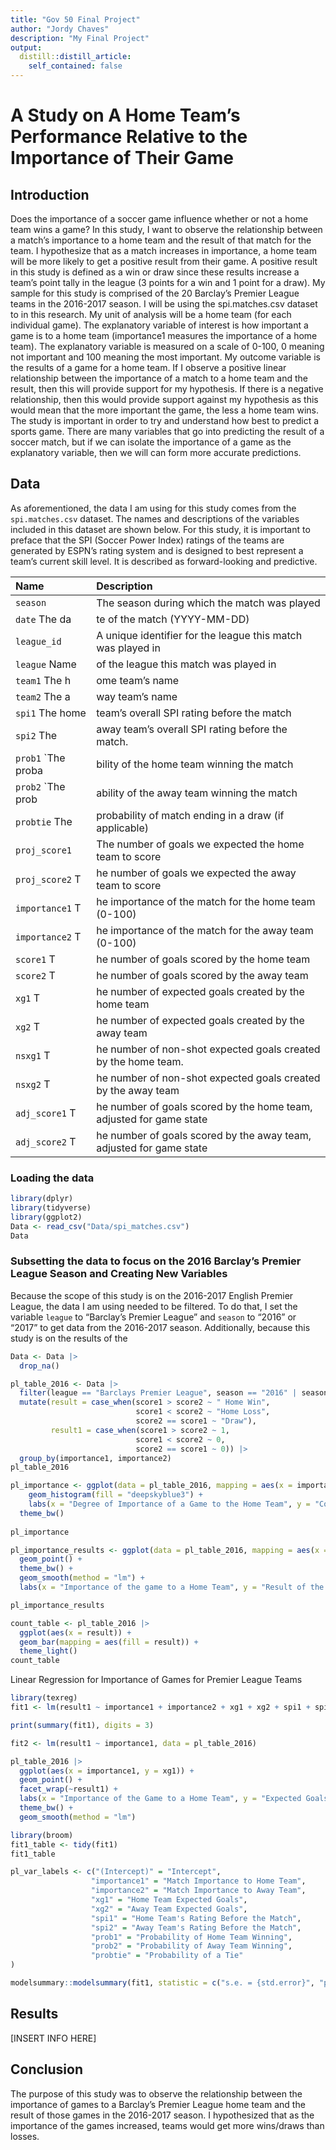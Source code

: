 ```yaml
---
title: "Gov 50 Final Project"
author: "Jordy Chaves"
description: "My Final Project"
output:
  distill::distill_article:
    self_contained: false
---
```



# A Study on A Home Team's Performance Relative to the Importance of Their Game

## Introduction

  Does the importance of a soccer game influence whether or not a home team wins a game? In this study, I want to observe the relationship between a match's importance to a home team and the result of that match for the team. I hypothesize that as a match increases in importance, a home team will be more likely to get a positive result from their game. A positive result in this study is defined as a win or draw since these results increase a team's point tally in the league (3 points for a win and 1 point for a draw). My sample for this study is comprised of the 20 Barclay's Premier League teams in the 2016-2017 season. I will be using the spi.matches.csv dataset to in this research. My unit of analysis will be a home team (for each individual game). The explanatory variable of interest is how important a game is to a home team (importance1 measures the importance of a home team). The explanatory variable is measured on a scale of 0-100, 0 meaning not important and 100 meaning the most important. My outcome variable is the results of a game for a home team. If I observe a positive linear relationship between the importance of a match to a home team and the result, then this will provide support for my hypothesis. If there is a negative relationship, then this would provide support against my hypothesis as this would mean that the more important the game, the less a home team wins.
  The study is important in order to try and understand how best to predict a sports game. There are many variables that go into predicting the result of a soccer match, but if we can isolate the importance of a game as the explanatory variable, then we will can form more accurate predictions.
  
## Data

As aforementioned, the data I am using for this study comes from the `spi.matches.csv` dataset. The names and descriptions of the variables included in this dataset are shown below. For this study, it is important to preface that the SPI (Soccer Power Index) ratings of the teams are generated by ESPN's rating system and is designed to best represent a team's current skill level. It is described as forward-looking and predictive.

Name                 Description
-------------------- -------------------------------------------------------------------------------------
`season`              The season during which the match was played 
`date`         The date of the match (YYYY-MM-DD)
`league_id`           A unique identifier for the league this match was played in
`league`         Name of the league this match was played in      
`team1`         The home team's name
`team2`         The away team's name
`spi1`      The home team's overall SPI rating before the match
`spi2`           The away team's overall SPI rating before the match.
`prob1`    `The probability of the home team winning the match
`prob2`     `The probability of the away team winning the match
`probtie`        The probability of match ending in a draw (if applicable)
`proj_score1`               The number of goals we expected the home team to score
`proj_score2`       The number of goals we expected the away team to score
`importance1`       The importance of the match for the home team (0-100)
`importance2`       The importance of the match for the away team (0-100)
`score1`            The number of goals scored by the home team
`score2`            The number of goals scored by the away team
`xg1`               The number of expected goals created by the home team
`xg2`               The number of expected goals created by the away team
`nsxg1`             The number of non-shot expected goals created by the home team.
`nsxg2`             The number of non-shot expected goals created by the away team
`adj_score1`        The number of goals scored by the home team, adjusted for game state
`adj_score2`        The number of goals scored by the away team, adjusted for game state

### Loading the data

```r
library(dplyr)
library(tidyverse)
library(ggplot2)
Data <- read_csv("Data/spi_matches.csv")
Data
```

### Subsetting the data to focus on the 2016 Barclay's Premier League Season and Creating New Variables

Because the scope of this study is on the 2016-2017 English Premier League, the data I am using needed to be filtered. To do that, I set the variable `league` to "Barclay's Premier League" and `season` to "2016" or "2017" to get data from the 2016-2017 season. Additionally, because this study is on the results of the 


```r
Data <- Data |>
  drop_na()

pl_table_2016 <- Data |>
  filter(league == "Barclays Premier League", season == "2016" | season == "2017") |>
  mutate(result = case_when(score1 > score2 ~ " Home Win",
                            score1 < score2 ~ "Home Loss",
                            score2 == score1 ~ "Draw"),
         result1 = case_when(score1 > score2 ~ 1,
                            score1 < score2 ~ 0,
                            score2 == score1 ~ 0)) |>
  group_by(importance1, importance2)
pl_table_2016
```  

```r
pl_importance <- ggplot(data = pl_table_2016, mapping = aes(x = importance1)) +
    geom_histogram(fill = "deepskyblue3") +
    labs(x = "Degree of Importance of a Game to the Home Team", y = "Count") +
  theme_bw()
  
pl_importance
```

```r
pl_importance_results <- ggplot(data = pl_table_2016, mapping = aes(x = importance1, y = result1)) +
  geom_point() +
  theme_bw() +
  geom_smooth(method = "lm") +
  labs(x = "Importance of the game to a Home Team", y = "Result of the Game (1 = win/draw and 0 = loss)", title = "Results of Games in Relation to the Importance of the Game to a Home Team")

pl_importance_results
```



```r
count_table <- pl_table_2016 |>
  ggplot(aes(x = result)) +
  geom_bar(mapping = aes(fill = result)) +
  theme_light()
count_table
```

Linear Regression for Importance of Games for Premier League Teams

```r
library(texreg)
fit1 <- lm(result1 ~ importance1 + importance2 + xg1 + xg2 + spi1 + spi2 + prob1 + prob2 + probtie, data = pl_table_2016)

print(summary(fit1), digits = 3)

fit2 <- lm(result1 ~ importance1, data = pl_table_2016)

pl_table_2016 |>
  ggplot(aes(x = importance1, y = xg1)) +
  geom_point() +
  facet_wrap(~result1) +
  labs(x = "Importance of the Game to a Home Team", y = "Expected Goals",title = "Regression Between the Importance of a Home Match to a Team and the Result of the Match") +
  theme_bw() +
  geom_smooth(method = "lm")
```

```r
library(broom)
fit1_table <- tidy(fit1)
fit1_table

pl_var_labels <- c("(Intercept)" = "Intercept",
                  "importance1" = "Match Importance to Home Team",
                  "importance2" = "Match Importance to Away Team",
                  "xg1" = "Home Team Expected Goals",
                  "xg2" = "Away Team Expected Goals",
                  "spi1" = "Home Team's Rating Before the Match",
                  "spi2" = "Away Team's Rating Before the Match",
                  "prob1" = "Probability of Home Team Winning",
                  "prob2" = "Probability of Away Team Winning",
                  "probtie" = "Probability of a Tie"
)

modelsummary::modelsummary(fit1, statistic = c("s.e. = {std.error}", "p = {p.value}"), coef_map = pl_var_labels, gof_map = c("nobs", "r.squared", "adj.r.squared"), fmt = 2)
```

## Results

[INSERT INFO HERE]

## Conclusion

The purpose of this study was to observe the relationship between the importance of games to a Barclay's Premier League home team and the result of those games in the 2016-2017 season. I hypothesized that as the importance of the games increased, teams would get more wins/draws than losses. 
